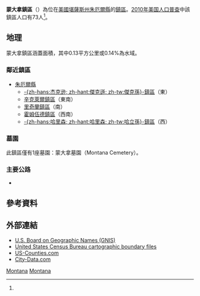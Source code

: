 {{noteTA
|G1=USState
}}
{{Infobox settlement
|official_name = 蒙大拿鎮區
|native_name = Montana Township
|settlement_type = 鎮區
|image_map = Map highlighting Montana Township, Jewell County, Kansas.svg
|mapsize = 
|map_caption = 蒙大拿鎮區在朱厄爾縣的位置
|coordinates_display = inline,title
|coordinates_region = US-KS
|subdivision_type = [[世界政區索引|國家]]
|subdivision_name = [[美国|美国]]
|subdivision_type1 = [[美國行政區劃|州]]
|subdivision_name1 = [[堪薩斯州|堪薩斯州]]
|subdivision_type2 = [[堪薩斯州縣份列表|縣]]
|subdivision_name2 = [[朱厄爾縣_(堪薩斯州)|朱厄爾縣]]
|area_total_km2 = 94.35
|area_land_km2 = 94.22
|area_water_km2 = 0.13
|area_total_sq_mi = 36.43
|area_land_sq_mi = 36.38
|area_water_sq_mi = 0.05
|area_water_percent = 0.14
|population_as_of = [[2010年美国人口普查|2010]]
|population_footnotes = <ref name=census>{{cite web|url=http://www.census.gov/geo/www/gazetteer/gazetteer2010.html|title=2010 Census Gazetteer Files|publisher=[[美国人口调查局|美国人口调查局]]|accessdate=2016-01-27|archive-url=https://web.archive.org/web/20121021075704/http://www.census.gov/geo/www/gazetteer/gazetteer2010.html|archive-date=2012-10-21|dead-url=yes}}</ref>
|population_total = 73
|population_density_km2 = auto
|elevation_footnotes = 
|elevation_m = 524
|elevation_ft = 1719
|latd = 39
|latm = 57
|lats = 35
|latNS = N
|longd = 98
|longm = 05
|longs = 16
|longEW = W
|blank_name = [[地名信息系统|GNIS]] feature ID
|blank_info = [http://geonames.usgs.gov/pls/gnispublic/f?p=gnispq:3:::NO::P3_FID:0471873 0471873]
|website = 
|footnotes = 
}}

'''蒙大拿鎮區'''（{{lang-en|'''Montana Township'''}}）為位在[[美國|美國]][[堪薩斯州|堪薩斯州]][[朱厄爾縣_(堪薩斯州)|朱厄爾縣]]的[[行政鎮區|鎮區]]。[[2010年美国人口普查|2010年美国人口普查]]中該鎮區人口有73人<ref name=census/>。

==地理==
蒙大拿鎮區涵蓋面積{{convert|94.35|km2|sqmi}}，其中0.13平方公里或0.14%為水域。

=== 鄰近鎮區 ===
*[[朱厄爾縣_(堪薩斯州)|朱厄爾縣]]
**[[傑克孫鎮區_(朱厄爾縣)|-{zh-hans:杰克逊; zh-hant:傑克遜; zh-tw:傑克孫}-鎮區]]（東）
**[[辛克萊爾鎮區_(朱厄爾縣)|辛克萊爾鎮區]]（東南）
**[[里奇蘭鎮區_(朱厄爾縣)|里奇蘭鎮區]]（南）
**[[霍姆伍德鎮區_(朱厄爾縣)|霍姆伍德鎮區]]（西南）
**[[哈立孫鎮區_(朱厄爾縣)|-{zh-hans:哈里森; zh-hant:哈里森; zh-tw:哈立孫}-鎮區]]（西）

=== 墓園 ===
此鎮區僅有1座墓園：蒙大拿墓園（Montana Cemetery）。

=== 主要公路 ===
* {{le|14號堪薩斯州州道|K-14 (Kansas highway)}}

==參考資料==
{{reflist}}

==外部連結==
* [http://geonames.usgs.gov/domestic/ U.S. Board on Geographic Names (GNIS)] {{Wayback|url=http://geonames.usgs.gov/domestic/ |date=20180117014011 }}
* [http://www.census.gov/geo/www/cob/ United States Census Bureau cartographic boundary files] {{Wayback|url=http://www.census.gov/geo/www/cob/ |date=20000815064614 }}
* [https://web.archive.org/web/20080723112151/http://www.us-counties.com/localgov/kansas.html US-Counties.com]
* [http://www.city-data.com/township/Montana-Jewell-KS.html City-Data.com]

{{朱厄爾縣 (堪薩斯州)}}

[[Category:朱厄爾縣鎮區_(堪薩斯州)|Montana]]
[[Category:堪薩斯州鎮區|Montana]]